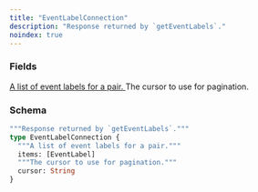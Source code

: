 ```yaml
---
title: "EventLabelConnection"
description: "Response returned by `getEventLabels`."
noindex: true
---
```


### Fields

<a href="/api-reference/types/eventlabel">
  <ResponseField name="items" type="[EventLabel]">
    A list of event labels for a pair.
  </ResponseField>
</a>

<ResponseField name="cursor" type="String">
  The cursor to use for pagination.
</ResponseField>

### Schema


```graphql 
"""Response returned by `getEventLabels`."""
type EventLabelConnection {
  """A list of event labels for a pair."""
  items: [EventLabel]
  """The cursor to use for pagination."""
  cursor: String
}
```
